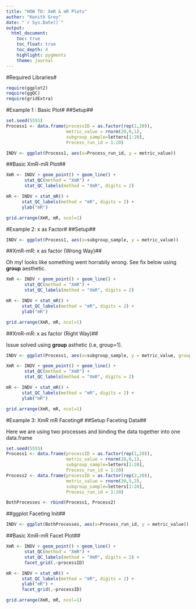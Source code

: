 ```yaml
---
title: "HOW TO: XmR & mR Plots"
author: "Kenith Grey"
date: "`r Sys.Date()`"
output:
  html_document:
    toc: true
    toc_float: true
    toc_depth: 4
    highlight: pygments
    theme: journal 
---
```


#Required Libraries#
```r
require(ggplot2)
require(ggQC)
require(gridExtra)
```

#Example 1 : Basic Plot#
##Setup##
```r
set.seed(5555)
Process1 <- data.frame(processID = as.factor(rep(1,20)),
                       metric_value = rnorm(20,0,1),
                       subgroup_sample=letters[1:20],
                       Process_run_id = 1:20)

INDV <- ggplot(Process1, aes(x=Process_run_id, y = metric_value)) 
```

##Basic XmR-mR Plot##
```r
XmR <- INDV + geom_point() + geom_line() +
       stat_QC(method = "XmR") +
       stat_QC_labels(method = "XmR", digits = 2)

mR <- INDV + stat_mR() +
      stat_QC_labels(method = "mR", digits = 2) +
      ylab("mR")

grid.arrange(XmR, mR, ncol=1)
```

#Example 2: x as Factor#
##Setup##
```r
INDV <- ggplot(Process1, aes(x=subgroup_sample, y = metric_value)) 
```

##XmR-mR: x as factor (Wrong Way)##

  Oh my! looks like something went horrabily wrong. See fix below using **group** aesthetic.

```r
XmR <- INDV + geom_point() + geom_line() +
       stat_QC(method = "XmR") +
       stat_QC_labels(method = "XmR", digits = 2)

mR <- INDV + stat_mR() +
      stat_QC_labels(method = "mR", digits = 2) +
      ylab("mR")

grid.arrange(XmR, mR, ncol=1)
```

##XmR-mR: x as factor (Right Way)##

Issue solved using **group** asthetic (i.e, group=1). 
```r
INDV <- ggplot(Process1, aes(x=subgroup_sample, y = metric_value, group=1)) 
```

```r
XmR <- INDV + geom_point() + geom_line() +
       stat_QC(method = "XmR") +
       stat_QC_labels(method = "XmR", digits = 2)

mR <- INDV + stat_mR() +
      stat_QC_labels(method = "mR", digits = 2) +
      ylab("mR")

grid.arrange(XmR, mR, ncol=1)
```

#Example 3: XmR mR Faceting#
##Setup Faceting Data##

Here we are using two processes and binding the data together into one data.frame
```r
set.seed(5555)
Process1 <- data.frame(processID = as.factor(rep(1,20)),
                       metric_value = rnorm(20,0,1),
                       subgroup_sample=letters[1:20],
                       Process_run_id = 1:20)
Process2 <- data.frame(processID = as.factor(rep(2,20)),
                       metric_value = rnorm(20,5,2),
                       subgroup_sample=letters[1:20],
                       Process_run_id = 1:20)

BothProcesses <- rbind(Process1, Process2)
```

##ggplot Faceting Init##
```r
INDV <- ggplot(BothProcesses, aes(x=Process_run_id, y = metric_value)) 
```

##Basic XmR-mR Facet Plot##
```r
XmR <- INDV + geom_point() + geom_line() +
       stat_QC(method = "XmR") +
       stat_QC_labels(method = "XmR", digits = 2) +
       facet_grid(.~processID)

mR <- INDV + stat_mR() +
      stat_QC_labels(method = "mR", digits = 2) +
      ylab("mR") +
      facet_grid(.~processID)

grid.arrange(XmR, mR, ncol=1)
```
